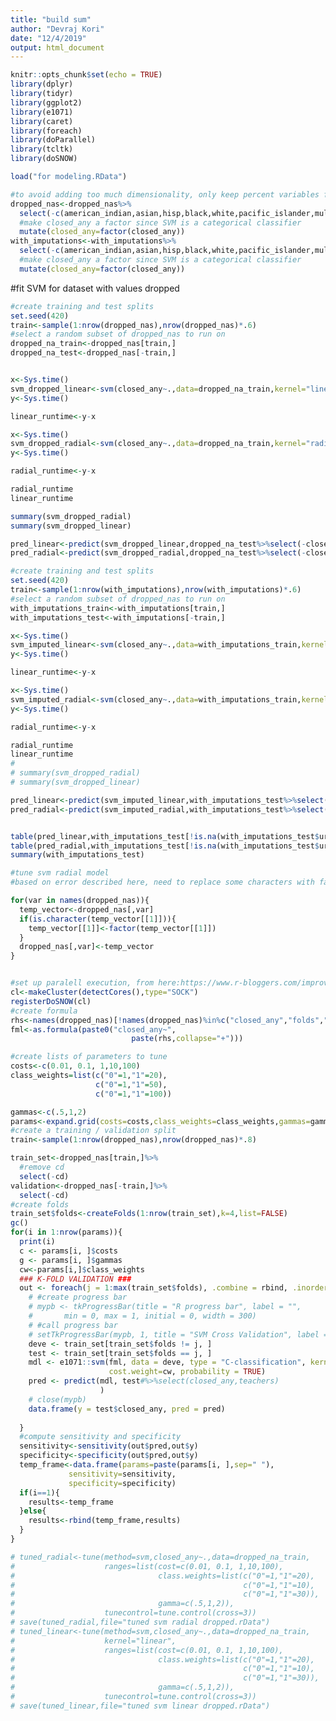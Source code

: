 ```yaml
---
title: "build sum"
author: "Devraj Kori"
date: "12/4/2019"
output: html_document
---
```


```r
knitr::opts_chunk$set(echo = TRUE)
library(dplyr)
library(tidyr)
library(ggplot2)
library(e1071)
library(caret)
library(foreach)
library(doParallel)
library(tcltk)
library(doSNOW)
```

```r
load("for modeling.RData")

#to avoid adding too much dimensionality, only keep percent variables for race and lunch
dropped_nas<-dropped_nas%>%
  select(-c(american_indian,asian,hisp,black,white,pacific_islander,multi_racial,ln_stud_teacher_ratio))%>%
  #make closed_any a factor since SVM is a categorical classifier
  mutate(closed_any=factor(closed_any))
with_imputations<-with_imputations%>%
  select(-c(american_indian,asian,hisp,black,white,pacific_islander,multi_racial,ln_stud_teacher_ratio))%>%
  #make closed_any a factor since SVM is a categorical classifier
  mutate(closed_any=factor(closed_any))


```

#fit SVM for dataset with values dropped
```r
#create training and test splits
set.seed(420)
train<-sample(1:nrow(dropped_nas),nrow(dropped_nas)*.6)
#select a random subset of dropped_nas to run on 
dropped_na_train<-dropped_nas[train,]
dropped_na_test<-dropped_nas[-train,]


x<-Sys.time()
svm_dropped_linear<-svm(closed_any~.,data=dropped_na_train,kernel="linear")
y<-Sys.time()

linear_runtime<-y-x

x<-Sys.time()
svm_dropped_radial<-svm(closed_any~.,data=dropped_na_train,kernel="radial")
y<-Sys.time()

radial_runtime<-y-x

radial_runtime
linear_runtime

summary(svm_dropped_radial)
summary(svm_dropped_linear)

pred_linear<-predict(svm_dropped_linear,dropped_na_test%>%select(-closed_any))
pred_radial<-predict(svm_dropped_radial,dropped_na_test%>%select(-closed_any))

```



```r
#create training and test splits
set.seed(420)
train<-sample(1:nrow(with_imputations),nrow(with_imputations)*.6)
#select a random subset of dropped_nas to run on 
with_imputations_train<-with_imputations[train,]
with_imputations_test<-with_imputations[-train,]

x<-Sys.time()
svm_imputed_linear<-svm(closed_any~.,data=with_imputations_train,kernel="linear")
y<-Sys.time()

linear_runtime<-y-x

x<-Sys.time()
svm_imputed_radial<-svm(closed_any~.,data=with_imputations_train,kernel="radial")
y<-Sys.time()

radial_runtime<-y-x

radial_runtime
linear_runtime
# 
# summary(svm_dropped_radial)
# summary(svm_dropped_linear)

pred_linear<-predict(svm_imputed_linear,with_imputations_test%>%select(-closed_any))
pred_radial<-predict(svm_imputed_radial,with_imputations_test%>%select(-closed_any))


table(pred_linear,with_imputations_test[!is.na(with_imputations_test$urban_locale_type),]$closed_any)
table(pred_radial,with_imputations_test[!is.na(with_imputations_test$urban_locale_type),]$closed_any)
summary(with_imputations_test)
```

```r
#tune svm radial model
#based on error described here, need to replace some characters with factors: https://stackoverflow.com/questions/38021967/error-subscript-logical-subscript-too-long-with-tune-svm-from-e1071-package

for(var in names(dropped_nas)){
  temp_vector<-dropped_nas[,var]
  if(is.character(temp_vector[[1]])){
    temp_vector[[1]]<-factor(temp_vector[[1]])
  }
  dropped_nas[,var]<-temp_vector
}


#set up paralell execution, from here:https://www.r-bloggers.com/improve-svm-tuning-through-parallelism/
cl<-makeCluster(detectCores(),type="SOCK")
registerDoSNOW(cl)
#create formula
rhs<-names(dropped_nas)[!names(dropped_nas)%in%c("closed_any","folds","cd")]
fml<-as.formula(paste0("closed_any~",
                           paste(rhs,collapse="+")))

#create lists of parameters to tune
costs<-c(0.01, 0.1, 1,10,100)
class_weights=list(c("0"=1,"1"=20),
                   c("0"=1,"1"=50),
                   c("0"=1,"1"=100))

gammas<-c(.5,1,2)
params<-expand.grid(costs=costs,class_weights=class_weights,gammas=gammas)
#create a training / validation split
train<-sample(1:nrow(dropped_nas),nrow(dropped_nas)*.8)

train_set<-dropped_nas[train,]%>%
  #remove cd
  select(-cd)
validation<-dropped_nas[-train,]%>%
  select(-cd)
#create folds
train_set$folds<-createFolds(1:nrow(train_set),k=4,list=FALSE)
gc()
for(i in 1:nrow(params)){
  print(i)
  c <- params[i, ]$costs
  g <- params[i, ]$gammas
  cw<-params[i,]$class_weights
  ### K-FOLD VALIDATION ###
  out <- foreach(j = 1:max(train_set$folds), .combine = rbind, .inorder = FALSE) %dopar% {
    # #create progress bar
    # mypb <- tkProgressBar(title = "R progress bar", label = "",
    #       min = 0, max = 1, initial = 0, width = 300)
    # #call progress bar
    # setTkProgressBar(mypb, 1, title = "SVM Cross Validation", label = NULL)
    deve <- train_set[train_set$folds != j, ]
    test <- train_set[train_set$folds == j, ]
    mdl <- e1071::svm(fml, data = deve, type = "C-classification", kernel = "radial", cost = c, gamma = g,
                      cost.weight=cw, probability = TRUE)
    pred <- predict(mdl, test#%>%select(closed_any,teachers)
                    )
    # close(mypb)
    data.frame(y = test$closed_any, pred = pred)
    
  }
  #compute sensitivity and specificity
  sensitivity<-sensitivity(out$pred,out$y)
  specificity<-specificity(out$pred,out$y)
  temp_frame<-data.frame(params=paste(params[i, ],sep=" "),
             sensitivity=sensitivity,
             specificity=specificity)
  if(i==1){
    results<-temp_frame
  }else{
    results<-rbind(temp_frame,results)
  }
}

# tuned_radial<-tune(method=svm,closed_any~.,data=dropped_na_train,
#                    ranges=list(cost=c(0.01, 0.1, 1,10,100),
#                                class.weights=list(c("0"=1,"1"=20),
#                                                   c("0"=1,"1"=10),
#                                                   c("0"=1,"1"=30)),
#                                gamma=c(.5,1,2)),
#                    tunecontrol=tune.control(cross=3))
# save(tuned_radial,file="tuned svm radial dropped.rData")
# tuned_linear<-tune(method=svm,closed_any~.,data=dropped_na_train,
#                    kernel="linear",
#                    ranges=list(cost=c(0.01, 0.1, 1,10,100),
#                                class.weights=list(c("0"=1,"1"=20),
#                                                   c("0"=1,"1"=10),
#                                                   c("0"=1,"1"=30)),
#                                gamma=c(.5,1,2)),
#                    tunecontrol=tune.control(cross=3))
# save(tuned_linear,file="tuned svm linear dropped.rData")
```